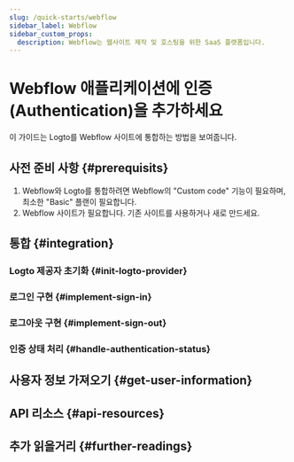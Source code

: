 ```yaml
---
slug: /quick-starts/webflow
sidebar_label: Webflow
sidebar_custom_props:
  description: Webflow는 웹사이트 제작 및 호스팅을 위한 SaaS 플랫폼입니다.
---
```




# Webflow 애플리케이션에 인증 (Authentication)을 추가하세요

이 가이드는 Logto를 Webflow 사이트에 통합하는 방법을 보여줍니다.

<GuideTip />

## 사전 준비 사항 \{#prerequisits}

1. Webflow와 Logto를 통합하려면 Webflow의 "Custom code" 기능이 필요하며, 최소한 "Basic" 플랜이 필요합니다.
2. Webflow 사이트가 필요합니다. 기존 사이트를 사용하거나 새로 만드세요.

## 통합 \{#integration}

### Logto 제공자 초기화 \{#init-logto-provider}

<InitClient />

### 로그인 구현 \{#implement-sign-in}

<ImplementSignIn />

### 로그아웃 구현 \{#implement-sign-out}

<ImplementSignOut />

### 인증 상태 처리 \{#handle-authentication-status}

<HandleAuthenticationStatus />

<Checkpoint />

## 사용자 정보 가져오기 \{#get-user-information}

<GetUserInformation />

## API 리소스 \{#api-resources}

<ApiResources />

## 추가 읽을거리 \{#further-readings}

<FurtherReadings />
